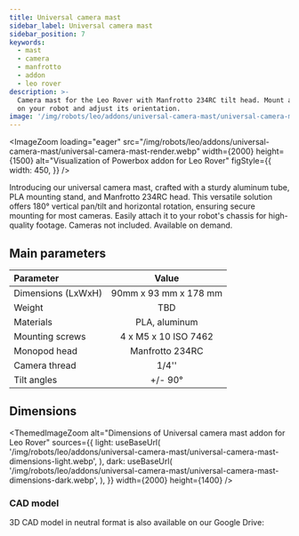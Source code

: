 ```yaml
---
title: Universal camera mast
sidebar_label: Universal camera mast
sidebar_position: 7
keywords:
  - mast
  - camera
  - manfrotto
  - addon
  - leo rover
description: >-
  Camera mast for the Leo Rover with Manfrotto 234RC tilt head. Mount any camera
  on your robot and adjust its orientation.
image: '/img/robots/leo/addons/universal-camera-mast/universal-camera-mast-render.webp'
---
```



<ImageZoom
  loading="eager"
  src="/img/robots/leo/addons/universal-camera-mast/universal-camera-mast-render.webp"
  width={2000}
  height={1500}
  alt="Visualization of Powerbox addon for Leo Rover"
  figStyle={{
    width: 450,
  }}
/>

Introducing our universal camera mast, crafted with a sturdy aluminum tube, PLA
mounting stand, and Manfrotto 234RC head. This versatile solution offers 180°
vertical pan/tilt and horizontal rotation, ensuring secure mounting for most
cameras. Easily attach it to your robot's chassis for high-quality footage.
Cameras not included. Available on demand.

<Product />

## Main parameters

| Parameter          |         Value         |
| :----------------- | :-------------------: |
| Dimensions (LxWxH) | 90mm x 93 mm x 178 mm |
| Weight             |          TBD          |
| Materials          |     PLA, aluminum     |
| Mounting screws    | 4 x M5 x 10 ISO 7462  |
| Monopod head       |    Manfrotto 234RC    |
| Camera thread      |         1/4''         |
| Tilt angles        |        +/- 90°        |

## Dimensions

<ThemedImageZoom
  alt="Dimensions of Universal camera mast addon for Leo Rover"
  sources={{
    light: useBaseUrl(
      '/img/robots/leo/addons/universal-camera-mast/universal-camera-mast-dimensions-light.webp',
    ),
    dark: useBaseUrl(
      '/img/robots/leo/addons/universal-camera-mast/universal-camera-mast-dimensions-dark.webp',
    ),
  }}
  width={2000}
  height={1400}
/>

### CAD model

<FusionEmbed
  url="https://kellideas.autodesk360.com/g/shares/SH35dfcQT936092f0e43c86297034a08bc20"
  embedTitle="Universal camera mast for Leo Rover"
  img="/img/robots/leo/addons/universal-camera-mast/universal-camera-mast-cad.webp"
  img_width={1920}
  img_height={1080}
/>

3D CAD model in neutral format is also available on our Google Drive:

<LinkButton
  url="https://drive.google.com/drive/folders/1zQMEP9ci-Y7VMzaeTVY11N-q6GJ7MWfL?usp=sharing"
  title="Universal camera mast - Google Drive"
/>
